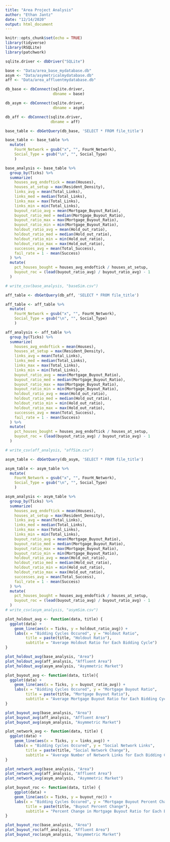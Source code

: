```yaml
---
title: "Area Project Analysis"
author: "Ethan Jantz"
date: "12/14/2020"
output: html_document
---
```


```r
knitr::opts_chunk$set(echo = TRUE)
library(tidyverse)
library(RSQLite)
library(patchwork)

sqlite.driver <- dbDriver("SQLite")

base <- "Data/area_base_mydatabase.db"
asym <- "Data/asymetricalmydatabase.db"
aff <- "Data/area_affluentmydatabase.db"

db_base <- dbConnect(sqlite.driver,
                     dbname = base)

db_asym <- dbConnect(sqlite.driver,
                     dbname = asym)

db_aff <- dbConnect(sqlite.driver,
                    dbname = aff)
```

```r
base_table <- dbGetQuery(db_base, 'SELECT * FROM file_title')

base_table <- base_table %>%
  mutate(
    FourH_Network = gsub("x", "", FourH_Network),
    Social_Type = gsub("\n", "", Social_Type)
    )

base_analysis <- base_table %>% 
  group_by(Ticks) %>%
  summarize(
    houses_avg_endoftick = mean(Houses),
    houses_at_setup = max(Resident_Density),
    links_avg = mean(Total_Links),
    links_med = median(Total_Links),
    links_max = max(Total_Links),
    links_min = min(Total_Links),
    buyout_ratio_avg = mean(Mortgage_Buyout_Ratio),
    buyout_ratio_med = median(Mortgage_Buyout_Ratio),
    buyout_ratio_max = max(Mortgage_Buyout_Ratio),
    buyout_ratio_min = min(Mortgage_Buyout_Ratio),
    holdout_ratio_avg = mean(Hold_out_ratio),
    holdout_ratio_med = median(Hold_out_ratio),
    holdout_ratio_min = min(Hold_out_ratio),
    holdout_ratio_max = max(Hold_out_ratio),
    successes_avg = mean(Total_Success),
    fail_rate = 1 - mean(Success)
  ) %>%
  mutate(
    pct_houses_bought = houses_avg_endoftick / houses_at_setup,
    buyout_roc = (lead(buyout_ratio_avg) / buyout_ratio_avg) - 1
  )

# write_csv(base_analysis, "baseSim.csv")
```

```r
aff_table <- dbGetQuery(db_aff, 'SELECT * FROM file_title')

aff_table <- aff_table %>%
  mutate(
    FourH_Network = gsub("x", "", FourH_Network),
    Social_Type = gsub("\n", "", Social_Type)
    )

aff_analysis <- aff_table %>% 
  group_by(Ticks) %>%
  summarize(
    houses_avg_endoftick = mean(Houses),
    houses_at_setup = max(Resident_Density),
    links_avg = mean(Total_Links),
    links_med = median(Total_Links),
    links_max = max(Total_Links),
    links_min = min(Total_Links),
    buyout_ratio_avg = mean(Mortgage_Buyout_Ratio),
    buyout_ratio_med = median(Mortgage_Buyout_Ratio),
    buyout_ratio_max = max(Mortgage_Buyout_Ratio),
    buyout_ratio_min = min(Mortgage_Buyout_Ratio),
    holdout_ratio_avg = mean(Hold_out_ratio),
    holdout_ratio_med = median(Hold_out_ratio),
    holdout_ratio_min = min(Hold_out_ratio),
    holdout_ratio_max = max(Hold_out_ratio),
    successes_avg = mean(Total_Success),
    fail_rate = 1 - mean(Success)
  ) %>%
  mutate(
    pct_houses_bought = houses_avg_endoftick / houses_at_setup,
    buyout_roc = (lead(buyout_ratio_avg) / buyout_ratio_avg) - 1
  )

# write_csv(aff_analysis, "affSim.csv")
```

```r
asym_table <- dbGetQuery(db_asym, 'SELECT * FROM file_title')

asym_table <- asym_table %>%
  mutate(
    FourH_Network = gsub("x", "", FourH_Network),
    Social_Type = gsub("\n", "", Social_Type)
    )

asym_analysis <- asym_table %>% 
  group_by(Ticks) %>%
  summarize(
    houses_avg_endoftick = mean(Houses),
    houses_at_setup = max(Resident_Density),
    links_avg = mean(Total_Links),
    links_med = median(Total_Links),
    links_max = max(Total_Links),
    links_min = min(Total_Links),
    buyout_ratio_avg = mean(Mortgage_Buyout_Ratio),
    buyout_ratio_med = median(Mortgage_Buyout_Ratio),
    buyout_ratio_max = max(Mortgage_Buyout_Ratio),
    buyout_ratio_min = min(Mortgage_Buyout_Ratio),
    holdout_ratio_avg = mean(Hold_out_ratio),
    holdout_ratio_med = median(Hold_out_ratio),
    holdout_ratio_min = min(Hold_out_ratio),
    holdout_ratio_max = max(Hold_out_ratio),
    successes_avg = mean(Total_Success),
    fail_rate = 1 - mean(Success)
  ) %>%
  mutate(
    pct_houses_bought = houses_avg_endoftick / houses_at_setup,
    buyout_roc = (lead(buyout_ratio_avg) / buyout_ratio_avg) - 1
  )
# write_csv(asym_analysis, "asymSim.csv")
```

```r
plot_holdout_avg <- function(data, title) {
  ggplot(data) +
    geom_line(aes(x = Ticks, y = holdout_ratio_avg)) +
    labs(x = "Bidding Cycles Occured", y = "Holdout Ratio",
         title = paste(title, "Holdout Ratio"), 
         subtitle = "Average Holdout Ratio for Each Bidding Cycle")
}

plot_holdout_avg(base_analysis, "Area")
plot_holdout_avg(aff_analysis, "Affluent Area")
plot_holdout_avg(asym_analysis, "Asymmetric Market")

plot_buyout_avg <- function(data, title){
  ggplot(data) +
    geom_line(aes(x = Ticks, y = buyout_ratio_avg)) + 
    labs(x = "Bidding Cycles Occured", y = "Mortgage Buyout Ratio",
         title = paste(title, "Mortgage Buyout Ratio"), 
         subtitle = "Average Mortgage Buyout Ratio for Each Bidding Cycle")    
}

plot_buyout_avg(base_analysis, "Area")
plot_buyout_avg(aff_analysis, "Affluent Area")
plot_buyout_avg(asym_analysis, "Asymmetric Market")

plot_network_avg <- function(data, title) {
  ggplot(data) +
    geom_line(aes(x = Ticks, y = links_avg)) +
    labs(x = "Bidding Cycles Occured", y = "Social Network Links",
         title = paste(title, "Social Network Change"), 
         subtitle = "Average Number of Network Links for Each Bidding Cycle")      
}

plot_network_avg(base_analysis, "Area")
plot_network_avg(aff_analysis, "Affluent Area")
plot_network_avg(asym_analysis, "Asymmetric Market")

plot_buyout_roc <- function(data, title) {
    ggplot(data) +
    geom_line(aes(x = Ticks, y = buyout_roc)) +
    labs(x = "Bidding Cycles Occured", y = "Mortgage Buyout Percent Change",
         title = paste(title, "Buyout Percent Change"), 
         subtitle = "Percent Change in Mortgage Buyout Ratio for Each Bidding Cycle")  
}

plot_buyout_roc(base_analysis, "Area")
plot_buyout_roc(aff_analysis, "Affluent Area")
plot_buyout_roc(asym_analysis, "Asymmetric Market")
```